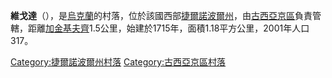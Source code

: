 {{coord|49|2|26|N|25|52|12|E|scale:30000|display=title}}

'''維戈達'''（{{lang-uk|Вигода}}），是[[烏克蘭|烏克蘭]]的村落，位於該國西部[[捷爾諾波爾州|捷爾諾波爾州]]，由[[古西亞京區|古西亞京區]]負責管轄，距離[[加金基夫齊|加金基夫齊]]1.5公里，始建於1715年，面積1.18平方公里，2001年人口317。

{{DEFAULTSORT:Вигода}}
[[Category:捷爾諾波爾州村落|Category:捷爾諾波爾州村落]]
[[Category:古西亞京區村落|Category:古西亞京區村落]]


{{Ternopil-geo-stub}}